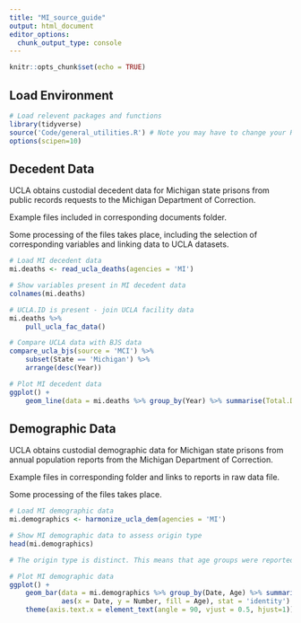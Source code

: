```yaml
---
title: "MI_source_guide"
output: html_document
editor_options: 
  chunk_output_type: console
---
```


```r
knitr::opts_chunk$set(echo = TRUE)
```

## Load Environment

```r
# Load relevent packages and functions
library(tidyverse)
source('Code/general_utilities.R') # Note you may have to change your Rmarkdown option for evaluate chunks to project instead of document
options(scipen=10)
```

## Decedent Data

UCLA obtains custodial decedent data for Michigan state prisons from public records requests to the Michigan Department of Correction.

Example files included in corresponding documents folder.

Some processing of the files takes place, including the selection of corresponding variables and linking data to UCLA datasets. 

```r
# Load MI decedent data
mi.deaths <- read_ucla_deaths(agencies = 'MI')

# Show variables present in MI decedent data
colnames(mi.deaths)

# UCLA.ID is present - join UCLA facility data
mi.deaths %>%
    pull_ucla_fac_data()

# Compare UCLA data with BJS data
compare_ucla_bjs(source = 'MCI') %>%
    subset(State == 'Michigan') %>%
    arrange(desc(Year))

# Plot MI decedent data 
ggplot() +
    geom_line(data = mi.deaths %>% group_by(Year) %>% summarise(Total.Deaths = n()),aes(x = Year, y = Total.Deaths))

```


## Demographic Data

UCLA obtains custodial demographic data for Michigan state prisons from annual population reports from the Michigan Department of Correction.

Example files in corresponding folder and links to reports in raw data file.

Some processing of the files takes place. 

```r
# Load MI demographic data
mi.demographics <- harmonize_ucla_dem(agencies = 'MI')

# Show MI demographic data to assess origin type
head(mi.demographics)

# The origin type is distinct. This means that age groups were reported seperately from sex groups for demographic data. In order to construct age and sex groups for a date from this distinct data, we applied reported sex ratios to each age group. This assumption is likely incorrect. 

# Plot MI demographic data 
ggplot() +
    geom_bar(data = mi.demographics %>% group_by(Date, Age) %>% summarise(Number = sum(Number, na.rm = TRUE)),
             aes(x = Date, y = Number, fill = Age), stat = 'identity') +
    theme(axis.text.x = element_text(angle = 90, vjust = 0.5, hjust=1)) # To see dates on x axis



```
